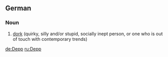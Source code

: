 ==German==
{{wikipedia|lang=de}}

===Noun===
{{infl|de|noun|g=m}}

# [[dork]] (quirky, silly and/or stupid, socially inept person, or one who is out of touch with contemporary trends)

{{tbot entry|German|dork|2007|December|de}}

[[de:Depp]]
[[ru:Depp]]